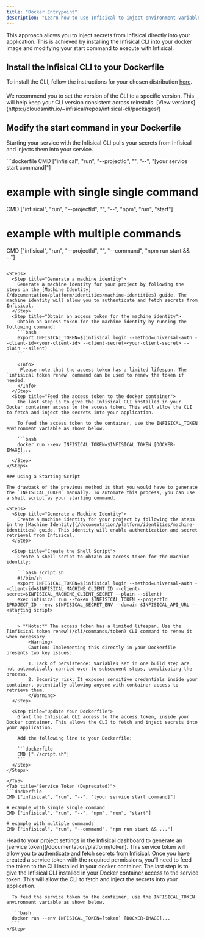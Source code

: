 ```yaml
---
title: "Docker Entrypoint"
description: "Learn how to use Infisical to inject environment variables into a Docker container."
---
```


This approach allows you to inject secrets from Infisical directly into your application.
This is achieved by installing the Infisical CLI into your docker image and modifying your start command to execute with Infisical.

## Install the Infisical CLI to your Dockerfile

To install the CLI, follow the instructions for your chosen distribution [here](/cli/overview).

####
<Tip>
  We recommend you to set the version of the CLI to a specific version. This will help keep your CLI version consistent across reinstalls. [View versions](https://cloudsmith.io/~infisical/repos/infisical-cli/packages/)
</Tip>

## Modify the start command in your Dockerfile

Starting your service with the Infisical CLI pulls your secrets from Infisical and injects them into your service.

<Tabs>
  <Tab title="Machine Identity (Recommended)">
    ```dockerfile
  CMD ["infisical", "run", "--projectId", "<your-project-id>", "--", "[your service start command]"]

# example with single single command

CMD ["infisical", "run", "--projectId", "<your-project-id>", "--", "npm", "run", "start"]

# example with multiple commands

CMD ["infisical", "run", "--projectId", "<your-project-id>", "--command", "npm run start && ..."]

````

<Steps>
  <Step title="Generate a machine identity">
    Generate a machine identity for your project by following the steps in the [Machine Identity](/documentation/platform/identities/machine-identities) guide. The machine identity will allow you to authenticate and fetch secrets from Infisical.
  </Step>
  <Step title="Obtain an access token for the machine identity">
    Obtain an access token for the machine identity by running the following command:
    ```bash
    export INFISICAL_TOKEN=$(infisical login --method=universal-auth --client-id=<your-client-id> --client-secret=<your-client-secret> --plain --silent)
    ```

    <Info>
     Please note that the access token has a limited lifespan. The `infisical token renew` command can be used to renew the token if needed.
    </Info>
  </Step>
  <Step title="Feed the access token to the docker container">
    The last step is to give the Infisical CLI installed in your Docker container access to the access token. This will allow the CLI to fetch and inject the secrets into your application.

    To feed the access token to the container, use the INFISICAL_TOKEN environment variable as shown below.

    ```bash
    docker run --env INFISICAL_TOKEN=$INFISICAL_TOKEN [DOCKER-IMAGE]...
    ```
  </Step>
</Steps>

### Using a Starting Script

The drawback of the previous method is that you would have to generate the `INFISICAL_TOKEN` manually. To automate this process, you can use a shell script as your starting command.

<Steps>
  <Step title="Generate a Machine Identity">
    Create a machine identity for your project by following the steps in the [Machine Identity](/documentation/platform/identities/machine-identities) guide. This identity will enable authentication and secret retrieval from Infisical.
  </Step>

  <Step title="Create the Shell Script">
    Create a shell script to obtain an access token for the machine identity:

    ```bash script.sh
    #!/bin/sh
    export INFISICAL_TOKEN=$(infisical login --method=universal-auth --client-id=$INFISICAL_MACHINE_CLIENT_ID --client-secret=$INFISICAL_MACHINE_CLIENT_SECRET --plain --silent)
    exec infisical run --token $INFISICAL_TOKEN --projectId $PROJECT_ID --env $INFISICAL_SECRET_ENV --domain $INFISICAL_API_URL -- <starting script>
    ```

    > **Note:** The access token has a limited lifespan. Use the [infisical token renew](/cli/commands/token) CLI command to renew it when necessary.
		<Warning>
		Caution: Implementing this directly in your Dockerfile presents two key issues:

		1. Lack of persistence: Variables set in one build step are not automatically carried over to subsequent steps, complicating the process.
		2. Security risk: It exposes sensitive credentials inside your container, potentially allowing anyone with container access to retrieve them.
		</Warning>
  </Step>

  <Step title="Update Your Dockerfile">
    Grant the Infisical CLI access to the access token, inside your Docker container. This allows the CLI to fetch and inject secrets into your application.

    Add the following line to your Dockerfile:

    ```dockerfile
    CMD ["./script.sh"]
    ```
  </Step>
</Steps>

</Tab>
<Tab title="Service Token (Deprecated)">
```dockerfile
CMD ["infisical", "run", "--", "[your service start command]"]

# example with single single command
CMD ["infisical", "run", "--", "npm", "run", "start"]

# example with multiple commands
CMD ["infisical", "run", "--command", "npm run start && ..."]
````

  <Steps>
    <Step title="Generate a service token">
      Head to your project settings in the Infisical dashboard to generate an [service token](/documentation/platform/token). 
      This service token will allow you to authenticate and fetch secrets from Infisical. 
      Once you have created a service token with the required permissions, you’ll need to feed the token to the CLI installed in your docker container.
    </Step>
    <Step title="Feed service token to docker container">
      The last step is to give the Infisical CLI installed in your Docker container access to the service token. This will allow the CLI to fetch and inject the secrets into your application.

      To feed the service token to the container, use the INFISICAL_TOKEN environment variable as shown below.

      ```bash
      docker run --env INFISICAL_TOKEN=[token] [DOCKER-IMAGE]...
      ```
    </Step>

  </Steps>
  </Tab>
</Tabs>
